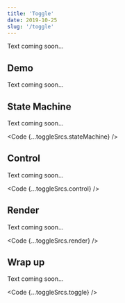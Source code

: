 ```yaml
---
title: 'Toggle'
date: 2019-10-25
slug: '/toggle'
---
```



Text coming soon...


## Demo

Text coming soon...

<SplitDemo />

## State Machine

Text coming soon...

<Code {...toggleSrcs.stateMachine} />

## Control

Text coming soon...

<Code {...toggleSrcs.control} />

## Render

Text coming soon...

<Code {...toggleSrcs.render} />

## Wrap up

Text coming soon...

<Code {...toggleSrcs.toggle} />
